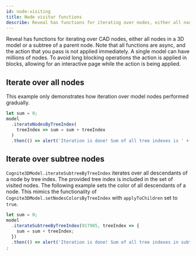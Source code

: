 ```yaml
---
id: node-visiting
title: Node visitor functions
describe: Reveal has functions for iterating over nodes, either all nodes in a 3D model or a subtree of a parent node.
---
```



Reveal has functions for iterating over CAD nodes, either all nodes in a 3D model or a subtree of a parent node.
Note that all functions are async, and the action that you pass is not applied immediately. A single model can
have millions of nodes. To avoid long blocking operations the action is applied in blocks, allowing for an
interactive page while the action is being applied.

<DemoWrapper name="Cognite3DViewerDemo" />

## Iterate over all nodes

This example only demonstrates how iteration over model nodes performed gradually.

```jsx runnable
let sum = 0;
model
  .iterateNodesByTreeIndex(
    treeIndex => sum = sum + treeIndex
  )
  .then(() => alert('Iteration is done! Sum of all tree indexes is ' + sum));
```

## Iterate over subtree nodes

`Cognite3DModel.iterateSubtreeByTreeIndex` iterates over all descendants of a node by tree index. The provided
tree index is included in the set of visited nodes. The following example sets the color of all descendants of
a node. This mimics the functionality of `Cognite3DModel.setNodesColorsByTreeIndex` with `applyToChildren`
set to `true`.

```jsx runnable
let sum = 0;
model
  .iterateSubtreeByTreeIndex(917985, treeIndex => {
    sum = sum + treeIndex;
  })
  .then(() => alert('Iteration is done! Sum of all tree indexes in subtree is ' + sum));
;
```
